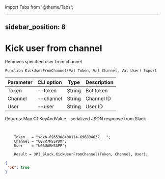 ﻿import Tabs from '@theme/Tabs';

---
sidebar_position: 8
---

# Kick user from channel
 Removes specified user from channel



`Function KickUserFromChannel(Val Token, Val Channel, Val User) Export`

  | Parameter | CLI option | Type | Description |
  |-|-|-|-|
  | Token | --token | String | Bot token |
  | Channel | --channel | String | Channel ID |
  | User | --user | String | User ID |

  
  Returns:  Map Of KeyAndValue - serialized JSON response from Slack

<br/>




```bsl title="Code example"
    Token   = "xoxb-6965308400114-696804637...";
    Channel = "C07R7MSSPDM";
    User    = "U06UABH3APP";

    Result = OPI_Slack.KickUserFromChannel(Token, Channel, User);
```
 



```json title="Result"
{
 "ok": true
}
```
